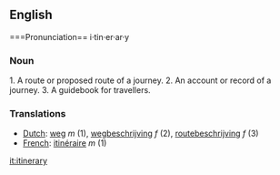 ==English==

===Pronunciation==
i·tin·er·ar·y

===Noun===

1. A route or proposed route of a journey. 
2. An account or record of a journey.
3. A guidebook for travellers. 

===Translations===
*[[Dutch]]: [[weg]] ''m'' (1), [[wegbeschrijving]] ''f'' (2), [[routebeschrijving]] ''f'' (3)
*[[French]]: [[itinéraire]] ''m'' (1)

[[it:itinerary]]
